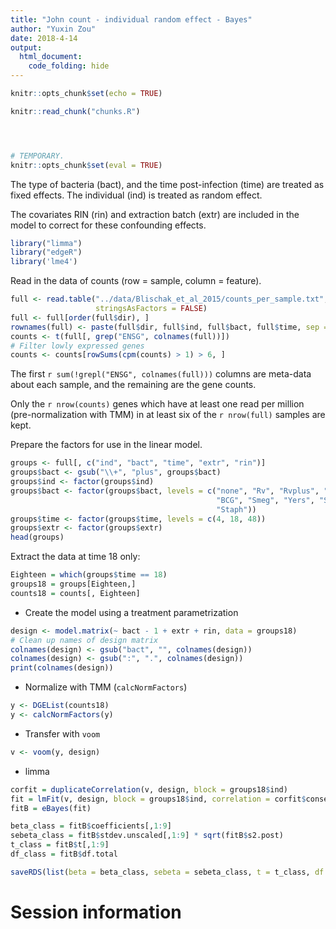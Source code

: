 ```yaml
---
title: "John count - individual random effect - Bayes"
author: "Yuxin Zou"
date: 2018-4-14
output: 
  html_document:
    code_folding: hide
---
```


```r
knitr::opts_chunk$set(echo = TRUE)
```

```r
knitr::read_chunk("chunks.R")
```

<!-- Update knitr chunk options -->
```r
```

<!-- Insert the date the file was last updated -->
```r
```

<!-- Insert the R version (Git commit SHA1) if Git repository exists and R
 package git2r is installed -->
```r
```

```r
# TEMPORARY.
knitr::opts_chunk$set(eval = TRUE)
```

The type of bacteria (bact), and the time post-infection (time) are treated as fixed effects. The individual (ind) is treated as random effect.

The covariates RIN (rin) and extraction batch (extr) are included in the model to correct for these confounding effects.

```r
library("limma")
library("edgeR")
library('lme4')
```

Read in the data of counts (row = sample, column = feature).

```r
full <- read.table("../data/Blischak_et_al_2015/counts_per_sample.txt", header = TRUE,
                   stringsAsFactors = FALSE)
full <- full[order(full$dir), ]
rownames(full) <- paste(full$dir, full$ind, full$bact, full$time, sep = ".")
counts <- t(full[, grep("ENSG", colnames(full))])
# Filter lowly expressed genes
counts <- counts[rowSums(cpm(counts) > 1) > 6, ]
```

The first `r sum(!grepl("ENSG", colnames(full)))` columns are meta-data about each sample, and the remaining are the gene counts.

Only the `r nrow(counts)` genes which have at least one read per million (pre-normalization with TMM) in at least six of the `r nrow(full)` samples are kept.

Prepare the factors for use in the linear model.

```r
groups <- full[, c("ind", "bact", "time", "extr", "rin")]
groups$bact <- gsub("\\+", "plus", groups$bact)
groups$ind <- factor(groups$ind)
groups$bact <- factor(groups$bact, levels = c("none", "Rv", "Rvplus", "GC",
                                              "BCG", "Smeg", "Yers", "Salm",
                                              "Staph"))
groups$time <- factor(groups$time, levels = c(4, 18, 48))
groups$extr <- factor(groups$extr)
head(groups)
```

Extract the data at time 18 only:

```r
Eighteen = which(groups$time == 18)
groups18 = groups[Eighteen,]
counts18 = counts[, Eighteen]
```

* Create the model using a treatment parametrization
```r
design <- model.matrix(~ bact - 1 + extr + rin, data = groups18)
# Clean up names of design matrix
colnames(design) <- gsub("bact", "", colnames(design))
colnames(design) <- gsub(":", ".", colnames(design))
print(colnames(design))
```

* Normalize with TMM (`calcNormFactors`)

```r
y <- DGEList(counts18)
y <- calcNormFactors(y)
```

* Transfer with `voom`
```r
v <- voom(y, design)
```

* limma
```r
corfit = duplicateCorrelation(v, design, block = groups18$ind)
fit = lmFit(v, design, block = groups18$ind, correlation = corfit$consensus.correlation)
fitB = eBayes(fit)
```

```r
beta_class = fitB$coefficients[,1:9]
sebeta_class = fitB$stdev.unscaled[,1:9] * sqrt(fitB$s2.post)
t_class = fitB$t[,1:9]
df_class = fitB$df.total
```

```r
saveRDS(list(beta = beta_class, sebeta = sebeta_class, t = t_class, df = df_class), '../output/John18_IndRan_limmaBayes.rds')
```

# Session information

<!-- Insert the session information into the document -->
```r
```

